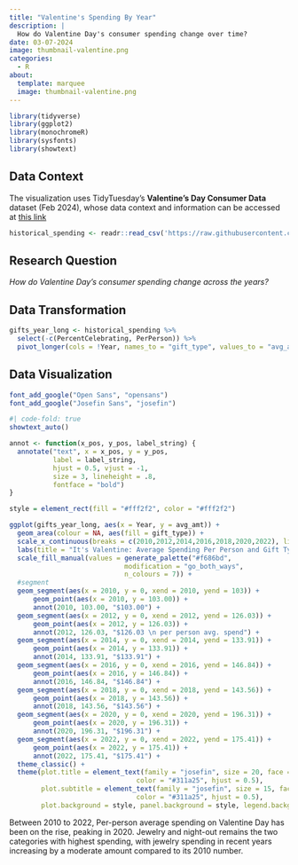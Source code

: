 ```yaml
---
title: "Valentine's Spending By Year"
description: |
  How do Valentine Day's consumer spending change over time?
date: 03-07-2024
image: thumbnail-valentine.png
categories: 
  - R
about: 
  template: marquee
  image: thumbnail-valentine.png
---
```


```r
library(tidyverse)
library(ggplot2)
library(monochromeR)
library(sysfonts)
library(showtext)
```

## Data Context

The visualization uses TidyTuesday's **Valentine's Day Consumer Data** dataset (Feb 2024), whose data context and information can be accessed at <a href="https://github.com/rfordatascience/tidytuesday/tree/master/data/2024/2024-02-13" target="_blank" rel="noopener">this link</a> 

```r
historical_spending <- readr::read_csv('https://raw.githubusercontent.com/rfordatascience/tidytuesday/master/data/2024/2024-02-13/historical_spending.csv')
```

## Research Question

*How do Valentine Day's consumer spending change across the years?*

## Data Transformation

```r
gifts_year_long <- historical_spending %>%
  select(-c(PercentCelebrating, PerPerson)) %>%
  pivot_longer(cols = !Year, names_to = "gift_type", values_to = "avg_amt")
```

## Data Visualization

```r
font_add_google("Open Sans", "opensans")
font_add_google("Josefin Sans", "josefin")
```

```r
#| code-fold: true
showtext_auto()

annot <- function(x_pos, y_pos, label_string) {
  annotate("text", x = x_pos, y = y_pos,
           label = label_string, 
           hjust = 0.5, vjust = -1,
           size = 3, lineheight = .8,
           fontface = "bold") 
}

style = element_rect(fill = "#fff2f2", color = "#fff2f2")

ggplot(gifts_year_long, aes(x = Year, y = avg_amt)) +
  geom_area(colour = NA, aes(fill = gift_type)) +
  scale_x_continuous(breaks = c(2010,2012,2014,2016,2018,2020,2022), limits = c(2010,2022)) +
  labs(title = "It's Valentine: Average Spending Per Person and Gift Type", subtitle = "From 2010 to 2022", y = "Average Spending Amount", fill = "Gift Type") + 
  scale_fill_manual(values = generate_palette("#f686bd", 
                             modification = "go_both_ways", 
                             n_colours = 7)) +
  #segment
  geom_segment(aes(x = 2010, y = 0, xend = 2010, yend = 103)) +
      geom_point(aes(x = 2010, y = 103.00)) +
      annot(2010, 103.00, "$103.00") +
  geom_segment(aes(x = 2012, y = 0, xend = 2012, yend = 126.03)) +
      geom_point(aes(x = 2012, y = 126.03)) +
      annot(2012, 126.03, "$126.03 \n per person avg. spend") +
  geom_segment(aes(x = 2014, y = 0, xend = 2014, yend = 133.91)) +
      geom_point(aes(x = 2014, y = 133.91)) +
      annot(2014, 133.91, "$133.91") +
  geom_segment(aes(x = 2016, y = 0, xend = 2016, yend = 146.84)) +
      geom_point(aes(x = 2016, y = 146.84)) +
      annot(2016, 146.84, "$146.84") +
  geom_segment(aes(x = 2018, y = 0, xend = 2018, yend = 143.56)) +
      geom_point(aes(x = 2018, y = 143.56)) +
      annot(2018, 143.56, "$143.56") +
  geom_segment(aes(x = 2020, y = 0, xend = 2020, yend = 196.31)) +
      geom_point(aes(x = 2020, y = 196.31)) +
      annot(2020, 196.31, "$196.31") +
  geom_segment(aes(x = 2022, y = 0, xend = 2022, yend = 175.41)) +
      geom_point(aes(x = 2022, y = 175.41)) +
      annot(2022, 175.41, "$175.41") +
  theme_classic() +
  theme(plot.title = element_text(family = "josefin", size = 20, face = "bold", 
                                color = "#311a25", hjust = 0.5),
        plot.subtitle = element_text(family = "josefin", size = 15, face = "bold", 
                                color = "#311a25", hjust = 0.5),
        plot.background = style, panel.background = style, legend.background = style)
```

Between 2010 to 2022, Per-person average spending on Valentine Day has been on the rise, peaking in 2020. Jewelry and night-out remains the two categories with highest spending, with jewelry spending in recent years increasing by a moderate amount compared to its 2010 number. 
